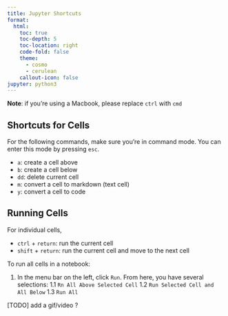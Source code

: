```yaml
---
title: Jupyter Shortcuts
format:
  html:
    toc: true
    toc-depth: 5
    toc-location: right
    code-fold: false
    theme:
      - cosmo
      - cerulean
    callout-icon: false
jupyter: python3
---
```


::: {.callout-note collapse="false"}
**Note**: if you're using a Macbook, please replace `ctrl` with `cmd`
:::

## Shortcuts for Cells

For the following commands, make sure you're in command mode. You can enter this mode by pressing `esc`.

- `a`: create a cell above
- `b`: create a cell below
- `dd`: delete current cell
- `m`: convert a cell to markdown (text cell)
- `y`: convert a cell to code 

## Running Cells

For individual cells, 

- `ctrl` + `return`: run the current cell
- `shift` + `return`: run the current cell and move to the next cell

To run all cells in a notebook: 

1. In the menu bar on the left, click `Run`. From here, you have several selections:
    1.1 `Rn All Above Selected Cell`
    1.2 `Run Selected Cell and All Below` 
    1.3 `Run All`

[TODO] add a gif/video ?



